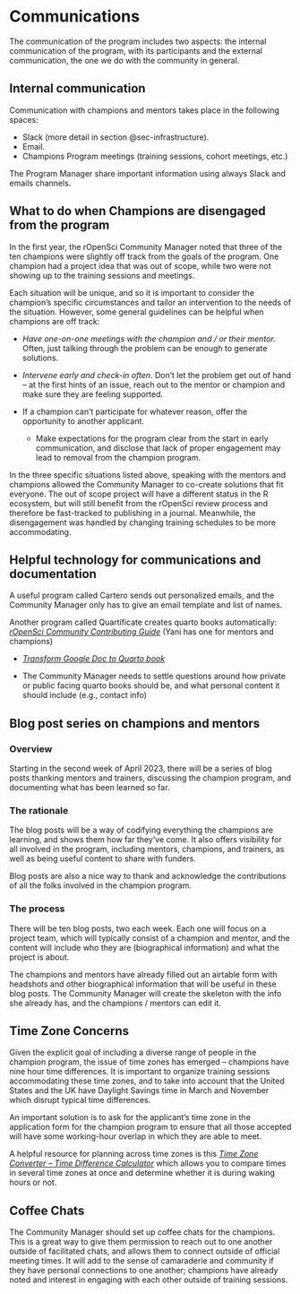 # Communications

The communication of the program includes two aspects: the internal communication of the program, with its participants and the external communication, the one we do with the community in general. 

## Internal communication

Communication with champions and mentors takes place in the following spaces: 

- Slack (more detail in section @sec-infrastructure).
- Email.
- Champions Program meetings (training sessions, cohort meetings, etc.)

The Program Manager share important information using always Slack and emails channels. 


## What to do when Champions are disengaged from the program

In the first year, the rOpenSci Community Manager noted that three of
the ten champions were slightly off track from the goals of the program.
One champion had a project idea that was out of scope, while two were
not showing up to the training sessions and meetings.

Each situation will be unique, and so it is important to consider the
champion’s specific circumstances and tailor an intervention to the
needs of the situation. However, some general guidelines can be helpful
when champions are off track:

- *Have one-on-one meetings with the champion and / or their mentor.*
  Often, just talking through the problem can be enough to generate
  solutions.

- *Intervene early and check-in often*. Don’t let the problem get out of
  hand – at the first hints of an issue, reach out to the mentor or
  champion and make sure they are feeling supported.

- If a champion can’t participate for whatever reason, offer the
  opportunity to another applicant.

  - Make expectations for the program clear from the start in early
    communication, and disclose that lack of proper engagement may lead
    to removal from the champion program.



In the three specific situations listed above, speaking with the mentors
and champions allowed the Community Manager to co-create solutions that
fit everyone. The out of scope project will have a different status in
the R ecosystem, but will still benefit from the rOpenSci review process
and therefore be fast-tracked to publishing in a journal. Meanwhile, the
disengagement was handled by changing training schedules to be more
accommodating.


## Helpful technology for communications and documentation

A useful program called Cartero sends out personalized emails, and the
Community Manager only has to give an email template and list of names.

Another program called Quartificate creates quarto books automatically:
[*rOpenSci Community Contributing
Guide*](https://contributing.ropensci.org/) (Yani has one for mentors
and champions)

- [*Transform Google Doc to Quarto
  book*](https://docs.ropensci.org/quartificate/reference/quartificate.html)

- The Community Manager needs to settle questions around how private or
  public facing quarto books should be, and what personal content it
  should include (e.g., contact info)


## Blog post series on champions and mentors

### Overview

Starting in the second week of April 2023, there will be a series of
blog posts thanking mentors and trainers, discussing the champion
program, and documenting what has been learned so far.

### The rationale

The blog posts will be a way of codifying everything the champions are
learning, and shows them how far they’ve come. It also offers visibility
for all involved in the program, including mentors, champions, and
trainers, as well as being useful content to share with funders.

Blog posts are also a nice way to thank and acknowledge the
contributions of all the folks involved in the champion program.

### The process

There will be ten blog posts, two each week. Each one will focus on a
project team, which will typically consist of a champion and mentor, and
the content will include who they are (biographical information) and
what the project is about.

The champions and mentors have already filled out an airtable form with
headshots and other biographical information that will be useful in
these blog posts. The Community Manager will create the skeleton with
the info she already has, and the champions / mentors can edit it.

## Time Zone Concerns

Given the explicit goal of including a diverse range of people in the
champion program, the issue of time zones has emerged – champions have
nine hour time differences. It is important to organize training
sessions accommodating these time zones, and to take into account that
the United States and the UK have Daylight Savings time in March and
November which disrupt typical time differences.

An important solution is to ask for the applicant’s time zone in the
application form for the champion program to ensure that all those
accepted will have some working-hour overlap in which they are able to
meet.

A helpful resource for planning across time zones is this [*Time Zone
Converter – Time Difference
Calculator*](https://www.timeanddate.com/worldclock/converter.html)
which allows you to compare times in several time zones at once and
determine whether it is during waking hours or not.

## Coffee Chats

The Community Manager should set up coffee chats for the champions. This
is a great way to give them permission to reach out to one another
outside of facilitated chats, and allows them to connect outside of
official meeting times. It will add to the sense of camaraderie and
community if they have personal connections to one another; champions
have already noted and interest in engaging with each other outside of
training sessions.
